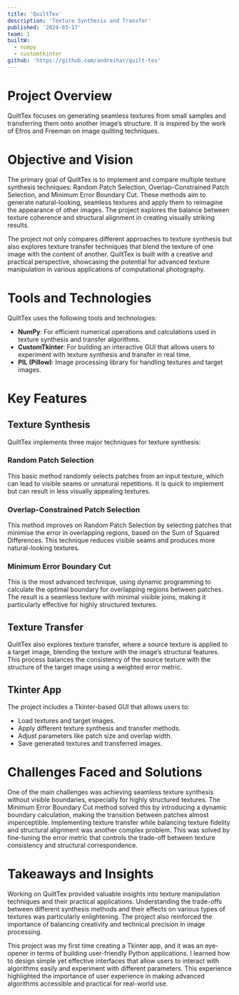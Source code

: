 ```yaml
---
title: 'QuiltTex'
description: 'Texture Synthesis and Transfer'
published: '2024-03-17'
team: 1
builtW:
  - numpy
  - customtkinter
github: 'https://github.com/andreihar/quilt-tex'
---
```


# Project Overview

QuiltTex focuses on generating seamless textures from small samples and transferring them onto another image’s structure. It is inspired by the work of Efros and Freeman on image quilting techniques.

# Objective and Vision

The primary goal of QuiltTex is to implement and compare multiple texture synthesis techniques: Random Patch Selection, Overlap-Constrained Patch Selection, and Minimum Error Boundary Cut. These methods aim to generate natural-looking, seamless textures and apply them to reimagine the appearance of other images. The project explores the balance between texture coherence and structural alignment in creating visually striking results.

The project not only compares different approaches to texture synthesis but also explores texture transfer techniques that blend the texture of one image with the content of another. QuiltTex is built with a creative and practical perspective, showcasing the potential for advanced texture manipulation in various applications of computational photography.

# Tools and Technologies

QuiltTex uses the following tools and technologies:

- **NumPy**: For efficient numerical operations and calculations used in texture synthesis and transfer algorithms.
- **CustomTkinter**: For building an interactive GUI that allows users to experiment with texture synthesis and transfer in real time.
- **PIL (Pillow)**: Image processing library for handling textures and target images.

# Key Features

## Texture Synthesis

QuiltTex implements three major techniques for texture synthesis:

### Random Patch Selection

This basic method randomly selects patches from an input texture, which can lead to visible seams or unnatural repetitions. It is quick to implement but can result in less visually appealing textures.

### Overlap-Constrained Patch Selection

This method improves on Random Patch Selection by selecting patches that minimise the error in overlapping regions, based on the Sum of Squared Differences. This technique reduces visible seams and produces more natural-looking textures.

### Minimum Error Boundary Cut

This is the most advanced technique, using dynamic programming to calculate the optimal boundary for overlapping regions between patches. The result is a seamless texture with minimal visible joins, making it particularly effective for highly structured textures.

## Texture Transfer

QuiltTex also explores texture transfer, where a source texture is applied to a target image, blending the texture with the image’s structural features. This process balances the consistency of the source texture with the structure of the target image using a weighted error metric.

## Tkinter App

The project includes a Tkinter-based GUI that allows users to:

- Load textures and target images.
- Apply different texture synthesis and transfer methods.
- Adjust parameters like patch size and overlap width.
- Save generated textures and transferred images.

# Challenges Faced and Solutions

One of the main challenges was achieving seamless texture synthesis without visible boundaries, especially for highly structured textures. The Minimum Error Boundary Cut method solved this by introducing a dynamic boundary calculation, making the transition between patches almost imperceptible. Implementing texture transfer while balancing texture fidelity and structural alignment was another complex problem. This was solved by fine-tuning the error metric that controls the trade-off between texture consistency and structural correspondence.

# Takeaways and Insights

Working on QuiltTex provided valuable insights into texture manipulation techniques and their practical applications. Understanding the trade-offs between different synthesis methods and their effects on various types of textures was particularly enlightening. The project also reinforced the importance of balancing creativity and technical precision in image processing.

This project was my first time creating a Tkinter app, and it was an eye-opener in terms of building user-friendly Python applications. I learned how to design simple yet effective interfaces that allow users to interact with algorithms easily and experiment with different parameters. This experience highlighted the importance of user experience in making advanced algorithms accessible and practical for real-world use.